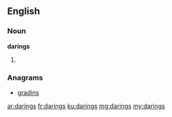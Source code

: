 ==English==

===Noun===
'''darings'''

# {{plural of|daring}}

===Anagrams===
* [[gradins#English|gradins]]

[[ar:darings]]
[[fr:darings]]
[[ku:darings]]
[[mg:darings]]
[[my:darings]]